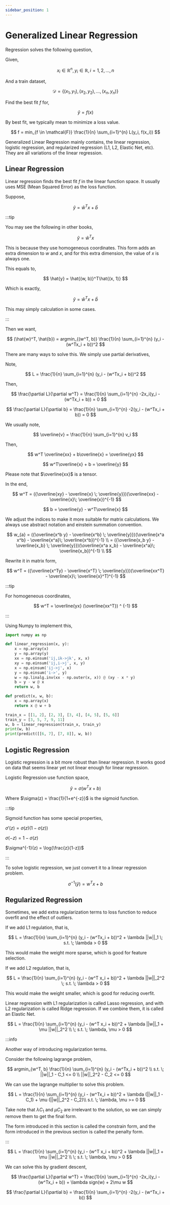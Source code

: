 ```yaml
---
sidebar_position: 1
---
```


# Generalized Linear Regression

Regression solves the following question,

Given,

$$
x_i \in \mathbb{R}^n, y_i \in \mathbb{R}, i = 1, 2, \ldots, n
$$

And a train dataset,

$$
\mathcal{D} = \{(x_1, y_1), (x_2, y_2), \ldots, (x_n, y_n)\}
$$

Find the best fit $f$ for,

$$
\hat{y} = f(x)
$$

By best fit, we typically mean to minimize a loss value.

$$
f = min_{f \in \mathcal{F}} \frac{1}{n}  \sum_{i=1}^{n} L(y_i, f(x_i))
$$

Generalized Linear Regression mainly contains, the linear regression, logistic regression, and regularized regression (L1, L2, Elastic Net, etc). They are all variations of the linear regression.

## Linear Regression

Linear regression finds the best fit $f$ in the linear function space. It usually uses MSE (Mean Squared Error) as the loss function.

Suppose,

$$
\hat{y} = \hat{w}^Tx+\hat{b}
$$

:::tip

You may see the following in other books,

$$
\hat{y} = \hat{w}^Tx
$$

This is because they use homogeneous coordinates. This form adds an extra dimension to $w$ and $x$, and for this extra dimension, the value of $x$ is always one.

This equals to,

$$
\hat{y} = \hat{(w, b)}^T\hat{(x, 1)}
$$

Which is exactly,

$$
\hat{y} = \hat{w}^Tx+\hat{b}
$$

This may simply calculation in some cases.

:::

Then we want,

$$
(\hat{w}^T, \hat{b}) = argmin_{(w^T, b)} \frac{1}{n} \sum_{i=1}^{n} (y_i - (w^Tx_i + b))^2
$$

There are many ways to solve this. We simply use partial derivatives,

Note,

$$
L = \frac{1}{n} \sum_{i=1}^{n} (y_i - (w^Tx_i + b))^2
$$

Then,

$$
\frac{\partial L}{\partial w^T} = \frac{1}{n} \sum_{i=1}^{n} -2x_i(y_i - (w^Tx_i + b)) = 0
$$

$$
\frac{\partial L}{\partial b} = \frac{1}{n} \sum_{i=1}^{n} -2(y_i - (w^Tx_i + b)) = 0
$$

We usually note,

$$
\overline{v}  = \frac{1}{n} \sum_{i=1}^{n} v_i
$$

Then,

$$
w^T \overline{xx} + b\overline{x} = \overline{yx}
$$

$$
w^T\overline{x} + b = \overline{y}
$$

Please note that $\overline{xx}$ is a tensor.

In the end,

$$
w^T = ({\overline{xy} - \overline{x} \; \overline{y}})(\overline{xx} - \overline{x}\; \overline{x})^{-1}
$$

$$
b = \overline{y} - w^T\overline{x}
$$

We adjust the indices to make it more suitable for matrix calculations. We always use abstract notation and einstein summation convention.

$$
w_{a} = ({\overline{x^b y} - \overline{x^b} \; \overline{y}})(\overline{x^a x^b} - \overline{x^a}\; \overline{x^b})^{-1} \\
= ({\overline{x_b y} - \overline{x_b} \; \overline{y}})(\overline{x^a x_b} - \overline{x^a}\; \overline{x_b})^{-1} \\
$$

Rewrite it in matrix form,

$$
w^T = ({\overline{x^Ty} - \overline{x^T} \; \overline{y}})(\overline{xx^T} - \overline{x}\; \overline{x}^T)^{-1}
$$

:::tip

For homogeneous coordinates,

$$
w^T = \overline{yx} (\overline{xx^T}) ^ {-1}
$$

:::

Using Numpy to implement this,

```python
import numpy as np

def linear_regression(x, y):
    x = np.array(x)
    y = np.array(y)
    xx = np.einsum('ij,ik->jk', x, x)
    xy = np.einsum('ij,i->j', x, y)
    x = np.einsum('ij->j', x)
    y = np.einsum('i->', y)
    w = np.linalg.inv(xx - np.outer(x, x)) @ (xy - x * y)
    b = y - w @ x
    return w, b

def predict(x, w, b):
    x = np.array(x)
    return x @ w + b

train_x = [[1, 2], [2, 3], [3, 4], [4, 5], [5, 6]]
train_y = [3, 5, 7, 9, 11]
w, b = linear_regression(train_x, train_y)
print(w, b)
print(predict([[6, 7], [7, 8]], w, b))
```

## Logistic Regression

Logistic regression is a bit more robust than linear regression. It works good on data that seems linear yet not linear enough for linear regression.

Logistic Regression use function space,

$$
\hat{y} = \sigma(w^Tx + b)
$$

Where $\sigma(z) = \frac{1}{1+e^{-z}}$ is the sigmoid function.

:::tip

Sigmoid function has some special properties,

$\sigma'(z) = \sigma(z)(1-\sigma(z))$

$\sigma(-z) = 1 - \sigma(z)$

$\sigma^{-1}(z) = \log(\frac{z}{1-z})$

:::

To solve logistic regression, we just convert it to a linear regression problem.

$$
\sigma^{-1}(\hat{y}) = w^Tx + b
$$

## Regularized Regression

Sometimes, we add extra regularization terms to loss function to reduce overfit and the effect of outliers.

If we add L1 regulation, that is,

$$
L = \frac{1}{n} \sum_{i=1}^{n} (y_i - (w^Tx_i + b))^2 + \lambda ||w||_1 \; s.t. \; \lambda > 0
$$

This would make the weight more sparse, which is good for feature selection.

If we add L2 regulation, that is,

$$
L = \frac{1}{n} \sum_{i=1}^{n} (y_i - (w^T x_i + b))^2 + \lambda ||w||_2^2 \; s.t. \; \lambda > 0
$$

This would make the weight smaller, which is good for reducing overfit.

Linear regression with L1 regularization is called Lasso regression, and with L2 regularization is called Ridge regression. If we combine them, it is called an Elastic Net.

$$
L = \frac{1}{n} \sum_{i=1}^{n} (y_i - (w^T x_i + b))^2 + \lambda ||w||_1 + \mu ||w||_2^2 \\ \; s.t. \; \lambda, \mu > 0
$$

:::info

Another way of introducing regularization terms.

Consider the following lagrange problem,

$$
argmin_{w^T, b} \frac{1}{n} \sum_{i=1}^{n} (y_i - (w^Tx_i + b))^2 \\
s.t. \; ||w||_1 - C_1 <= 0 \\
||w||_2^2 - C_2 <= 0
$$

We can use the lagrange multiplier to solve this problem.

$$
L = \frac{1}{n} \sum_{i=1}^{n} (y_i - (w^Tx_i + b))^2 + \lambda (||w||_1 - C_1) + \mu (||w||_2^2 - C_2)\\
s.t. \; \lambda, \mu >= 0
$$

Take note that $\lambda C_1$ and $\mu C_2$ are irrelevant to the solution, so we can simply remove them to get the final form.

The form introduced in this section is called the constrain form, and the form introduced in the previous section is called the penalty form.

:::


$$
L = \frac{1}{n} \sum_{i=1}^{n} (y_i - (w^T x_i + b))^2 + \lambda ||w||_1 + \mu ||w||_2^2 \\ \; s.t. \; \lambda, \mu > 0
$$

We can solve this by gradient descent,

$$
\frac{\partial L}{\partial w^T} = \frac{1}{n} \sum_{i=1}^{n} -2x_i(y_i - (w^Tx_i + b)) + \lambda sign(w) + 2\mu w
$$

$$
\frac{\partial L}{\partial b} = \frac{1}{n} \sum_{i=1}^{n} -2(y_i - (w^Tx_i + b))
$$
